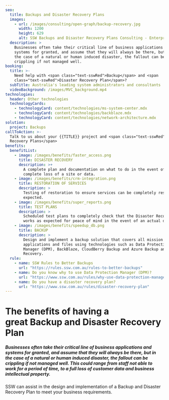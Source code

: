 ```yaml
---
seo:
  title: Backups and Disaster Recovery Plans
  images:
    - url: /images/consulting/open-graph/backup-recovery.jpg
      width: 1200
      height: 629
      alt: SSW Backups and Disaster Recovery Plans Consulting - Enterprise Software Development
  description: >
    Businesses often take their critical line of business applications and 
    systems for granted, and assume that they will always be there, but in 
    the case of a natural or human induced disaster, the fallout can be 
    crippling if not managed well.
booking:
  title: >-
    Need help with <span class="text-sswRed">Backup</span> and <span
    class="text-sswRed">Disaster Recovery Plan</span>?
  subTitle: Australia's leading system administrators and consultants
  videoBackground: /images/MVC_background.mp4
technologies:
  header: Other technologies
  technologyCards:
    - technologyCard: content/technologies/ms-system-center.mdx
    - technologyCard: content/technologies/backblaze.mdx
    - technologyCard: content/technologies/network-architecture.mdx
solution:
  project: Backups
callToAction: >-
  Talk to us about your {{TITLE}} project and <span class="text-sswRed">Disaster
  Recovery Plans</span>
benefits:
  benefitList:
    - image: /images/benefits/faster_access.png
      title: DISASTER RECOVERY
      description: >+
        A complete plan and documentation on what to do in the event of a
        complete loss of a site or data.
    - image: /images/benefits/crm-integration.png
      title: RESTORATION OF SERVICES
      description: >
        Testing of restoration to ensure services can be completely restored as
        expected.
    - image: /images/benefits/super_reports.png
      title: TEST PLANS
      description: >
        Scheduled test plans to completely check that the Disaster Recovery plan
        works as expected for peace of mind in the event of an actual disaster.
    - image: /images/benefits/speedup_db.png
      title: BACKUP
      description: >
        Design and implement a backup solution that covers all mission critical
        applications and files using technologies such as Data Protection
        Manager (DPM), BackBlaze, CloudBerry Backup and Azure Backup and Site
        Recovery.
  rule:
    - name: SSW Rules to Better Backups
      url: "https://rules.ssw.com.au/rules-to-better-backups"
    - name: Do you know why to use Data Protection Manager (DPM)?
      url: "https://www.ssw.com.au/rules/why-use-data-protection-manager/"
    - name: Do you have a disaster recovery plan?
      url: "https://www.ssw.com.au/rules/disaster-recovery-plan"
---
```


# The benefits of having a great Backup and Disaster Recovery Plan

##### Businesses often take their critical line of business applications and systems for granted, and assume that they will always be there, but in the case of a natural or human induced disaster, the fallout can be crippling if not managed well. This could range from staff not able to work for a period of time, to a full loss of customer data and business intellectual property.

SSW can assist in the design and implementation of a Backup and Disaster Recovery Plan to meet your business requirements.

